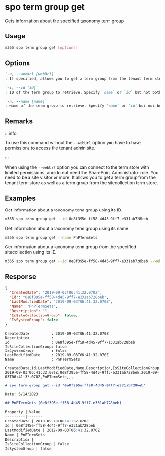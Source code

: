 
# spo term group get

Gets information about the specified taxonomy term group

## Usage

```sh
m365 spo term group get [options]
```

## Options

```md definition-list
`-u, --webUrl [webUrl]`
: If specified, allows you to get a term group from the tenant term store as well as the sitecollection specific term store. Defaults to the tenant admin site.

`-i, --id [id]`
: ID of the term group to retrieve. Specify `name` or `id` but not both.

`-n, --name [name]`
: Name of the term group to retrieve. Specify `name` or `id` but not both.
```

<Global />

## Remarks

:::info

To use this command without the `--webUrl` option you have to have permissions to access the tenant admin site.

:::

When using the `--webUrl` option you can connect to the term store with limited permissions, and do not need the SharePoint Administrator role. You need to be a site visitor or more. It allows you to get a term group from the tenant term store as well as a term group from the sitecollection term store.

## Examples

Get information about a taxonomy term group using its ID.

```sh
m365 spo term group get --id 0e8f395e-ff58-4d45-9ff7-e331ab728beb
```

Get information about a taxonomy term group using its name.

```sh
m365 spo term group get --name PnPTermSets
```

Get information about a taxonomy term group from the specified sitecollection using its ID.

```sh
m365 spo term group get --id 0e8f395e-ff58-4d45-9ff7-e331ab728beb --webUrl https://contoso.sharepoint.com/sites/project-x
```

## Response

<Tabs>
  <TabItem value="JSON">

  ```json
  {
    "CreatedDate": "2019-09-03T06:41:32.070Z",
    "Id": "0e8f395e-ff58-4d45-9ff7-e331ab728beb",
    "LastModifiedDate": "2019-09-03T06:41:32.070Z",
    "Name": "PnPTermSets",
    "Description": "",
    "IsSiteCollectionGroup": false,
    "IsSystemGroup": false
  }
  ```

  </TabItem>
  <TabItem value="Text">

  ```text
  CreatedDate          : 2019-09-03T06:41:32.070Z
  Description          :
  Id                   : 0e8f395e-ff58-4d45-9ff7-e331ab728beb
  IsSiteCollectionGroup: false
  IsSystemGroup        : false
  LastModifiedDate     : 2019-09-03T06:41:32.070Z
  Name                 : PnPTermSets
  ```

  </TabItem>
  <TabItem value="CSV">

  ```csv
  CreatedDate,Id,LastModifiedDate,Name,Description,IsSiteCollectionGroup,IsSystemGroup
  2019-09-03T06:41:32.070Z,0e8f395e-ff58-4d45-9ff7-e331ab728beb,2019-09-03T06:41:32.070Z,PnPTermSets,,,
  ```

  </TabItem>
  <TabItem value="Markdown">

  ```md
  # spo term group get --id "0e8f395e-ff58-4d45-9ff7-e331ab728beb"

  Date: 5/14/2023

  ## PnPTermSets (0e8f395e-ff58-4d45-9ff7-e331ab728beb)

  Property | Value
  ---------|-------
  CreatedDate | 2019-09-03T06:41:32.070Z
  Id | 0e8f395e-ff58-4d45-9ff7-e331ab728beb
  LastModifiedDate | 2019-09-03T06:41:32.070Z
  Name | PnPTermSets
  Description |
  IsSiteCollectionGroup | false
  IsSystemGroup | false
  ```

  </TabItem>
</Tabs>

